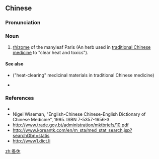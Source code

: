 ==Chinese==
{{zh-forms}}

===Pronunciation===
{{zh-pron
|m=zǎoxiū
|cat=n
}}

===Noun===
{{zh-noun}}

# [[rhizome]] of the manyleaf Paris (An herb used in [[traditional Chinese medicine]] to "clear heat and toxics").

====See also====
* {{zh-l|清熱藥}} ("heat-clearing" medicinal materials in traditional Chinese medicine)
* {{zh-l|藥材|medicinal materials in traditional Chinese medicine}}

===References===
* {{pedialite|蚤休|lang=zh}}
* Nigel Wiseman, "English-Chinese Chinese-English Dictionary of Chinese Medicine", 1995. ISBN 7-5357-1656-3.
* http://www.trade.gov.bt/administration/mktbriefs/10.pdf
* http://www.koreantk.com/en/m_sta/med_stat_search.jsp?searchGbn=statis
* http://www1.dict.li

[[zh:蚤休]]